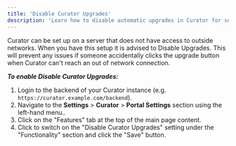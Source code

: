 ---
title: 'Disable Curator Upgrades'
description: 'Learn how to disable automatic upgrades in Curator for servers without external network access.'
---

Curator can be set up on a server that does not have access to outside networks. When you have this setup it
is advised to Disable Upgrades. This will prevent any issues if someone accidentally clicks the upgrade
button when Curator can't reach an out of network connection.

***To enable Disable Curator Upgrades:***

1. Login to the backend of your Curator instance (e.g. `https://curator.example.com/backend`).
2. Navigate to the **Settings** > **Curator** > **Portal Settings** section using the left-hand menu..
3. Click on the "Features" tab at the top of the main page content.
4. Click to switch on the "Disable Curator Upgrades" setting under the "Functionality" section and click the "Save" button.
